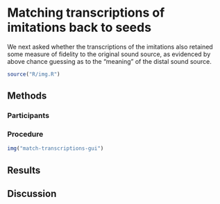 # Matching transcriptions of imitations back to seeds

We next asked whether the transcriptions of the imitations also retained
some measure of fidelity to the original sound source, as evidenced by
above chance guessing as to the "meaning" of the distal sound source.

```r
source("R/img.R")
```

## Methods

### Participants

### Procedure

```r
img("match-transcriptions-gui")
```

## Results

## Discussion